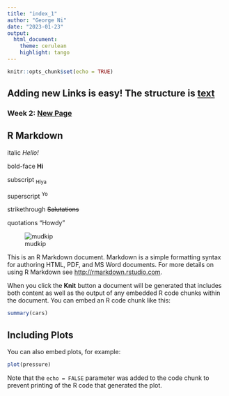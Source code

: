 ```yaml
---
title: "index_1"
author: "George Ni"
date: "2023-01-23"
output:
  html_document: 
    theme: cerulean
    highlight: tango
---
```


```r
knitr::opts_chunk$set(echo = TRUE)
```
## Adding new Links is easy! The structure is [text](link)

### Week 2: [New Page](newpage.html)

## R Markdown

italic *Hello!*

bold-face **Hi**

subscript ~Hiya~

superscript ^Yo^

strikethrough ~~Salutations~~

quotations "Howdy"

![mudkip](mudkip.png)

This is an R Markdown document. Markdown is a simple formatting syntax for authoring HTML, PDF, and MS Word documents. For more details on using R Markdown see <http://rmarkdown.rstudio.com>.

When you click the **Knit** button a document will be generated that includes both content as well as the output of any embedded R code chunks within the document. You can embed an R code chunk like this:

```r
summary(cars)
```

## Including Plots

You can also embed plots, for example:

```r
plot(pressure)
```

Note that the `echo = FALSE` parameter was added to the code chunk to prevent printing of the R code that generated the plot.
